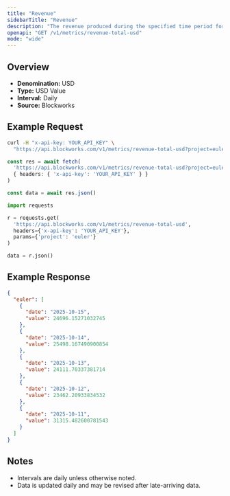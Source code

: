 ```yaml
---
title: "Revenue"
sidebarTitle: "Revenue"
description: "The revenue produced during the specified time period for given project."
openapi: "GET /v1/metrics/revenue-total-usd"
mode: "wide"
---
```


## Overview

- **Denomination:** USD
- **Type:** USD Value
- **Interval:** Daily
- **Source:** Blockworks

## Example Request

<CodeGroup>

```bash cURL
curl -H "x-api-key: YOUR_API_KEY" \
  "https://api.blockworks.com/v1/metrics/revenue-total-usd?project=euler"
```

```typescript TypeScript
const res = await fetch(
  'https://api.blockworks.com/v1/metrics/revenue-total-usd?project=euler',
  { headers: { 'x-api-key': 'YOUR_API_KEY' } }
)

const data = await res.json()
```

```python Python
import requests

r = requests.get(
  'https://api.blockworks.com/v1/metrics/revenue-total-usd',
  headers={'x-api-key': 'YOUR_API_KEY'},
  params={'project': 'euler'}
)

data = r.json()
```

</CodeGroup>

## Example Response

```json
{
  "euler": [
    {
      "date": "2025-10-15",
      "value": 24696.15271032745
    },
    {
      "date": "2025-10-14",
      "value": 25498.167490900854
    },
    {
      "date": "2025-10-13",
      "value": 24111.70337381714
    },
    {
      "date": "2025-10-12",
      "value": 23462.20933834532
    },
    {
      "date": "2025-10-11",
      "value": 31315.482600781543
    }
  ]
}
```

## Notes
- Intervals are daily unless otherwise noted.
- Data is updated daily and may be revised after late-arriving data.